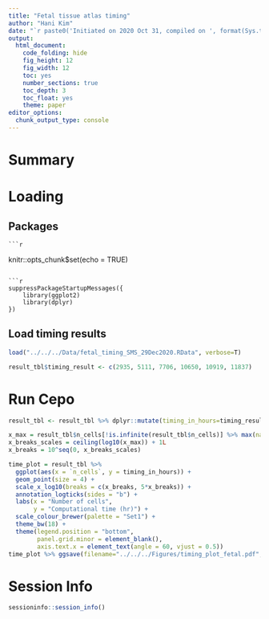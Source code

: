 ```yaml
---
title: "Fetal tissue atlas timing"
author: "Hani Kim"
date: "`r paste0('Initiated on 2020 Oct 31, compiled on ', format(Sys.time(), '%Y %b %d'))`"
output:
  html_document:
    code_folding: hide
    fig_height: 12
    fig_width: 12
    toc: yes
    number_sections: true
    toc_depth: 3
    toc_float: yes
    theme: paper
editor_options: 
  chunk_output_type: console
---
```


# Summary

# Loading 

## Packages
    ```r
knitr::opts_chunk$set(echo = TRUE)
```

```r
suppressPackageStartupMessages({
    library(ggplot2)
    library(dplyr)
})
```

## Load timing results
```r
load("../../../Data/fetal_timing_SMS_29Dec2020.RData", verbose=T)

result_tbl$timing_result <- c(2935, 5111, 7706, 10650, 10919, 11837)
```

# Run Cepo
```r
result_tbl <- result_tbl %>% dplyr::mutate(timing_in_hours=timing_result/3600)

x_max = result_tbl$n_cells[!is.infinite(result_tbl$n_cells)] %>% max(na.rm = TRUE)
x_breaks_scales = ceiling(log10(x_max)) + 1L
x_breaks = 10^seq(0, x_breaks_scales)

time_plot = result_tbl %>% 
  ggplot(aes(x = `n_cells`, y = timing_in_hours)) +
  geom_point(size = 4) +
  scale_x_log10(breaks = c(x_breaks, 5*x_breaks)) +
  annotation_logticks(sides = "b") +
  labs(x = "Number of cells", 
       y = "Computational time (hr)") +
  scale_colour_brewer(palette = "Set1") +
  theme_bw(18) +
  theme(legend.position = "bottom", 
        panel.grid.minor = element_blank(), 
        axis.text.x = element_text(angle = 60, vjust = 0.5))
time_plot %>% ggsave(filename="../../../Figures/timing_plot_fetal.pdf", width=5, height=5)
```

# Session Info
```r
sessioninfo::session_info()
```
